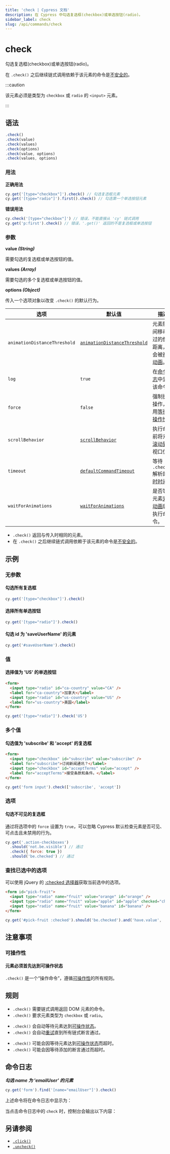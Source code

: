 ```yaml
---
title: 'check | Cypress 文档'
description: 在 Cypress 中勾选复选框(checkbox)或单选按钮(radio)。
sidebar_label: check
slug: /api/commands/check
---
```


<ProductHeading product="app" />

# check

勾选复选框(checkbox)或单选按钮(radio)。

在 `.check()` 之后继续链式调用依赖于该元素的命令是[不安全的](/app/core-concepts/retry-ability#Only-queries-are-retried)。

:::caution

该元素必须是类型为 `checkbox` 或 `radio` 的 `<input>` 元素。

:::

## 语法

```javascript
.check()
.check(value)
.check(values)
.check(options)
.check(value, options)
.check(values, options)
```

### 用法

<Icon name="check-circle" color="green" /> **正确用法**

```javascript
cy.get('[type="checkbox"]').check() // 勾选复选框元素
cy.get('[type="radio"]').first().check() // 勾选第一个单选按钮元素
```

<Icon name="exclamation-triangle" color="red" /> **错误用法**

```javascript
cy.check('[type="checkbox"]') // 错误，不能直接从 'cy' 链式调用
cy.get('p:first').check() // 错误，'.get()' 返回的不是复选框或单选按钮
```

### 参数

<Icon name="angle-right" /> **value _(String)_**

需要勾选的复选框或单选按钮的值。

<Icon name="angle-right" /> **values _(Array)_**

需要勾选的多个复选框或单选按钮的值。

<Icon name="angle-right" /> **options _(Object)_**

传入一个选项对象以改变 `.check()` 的默认行为。

| 选项                       | 默认值                                                                     | 描述                                                                                                                                     |
| ---------------------------- | --------------------------------------------------------------------------- | ----------------------------------------------------------------------------------------------------------------------------------------------- |
| `animationDistanceThreshold` | [`animationDistanceThreshold`](/app/references/configuration#Actionability) | 元素随时间移动超过的像素距离，才会被[视为动画](/app/core-concepts/interacting-with-elements#Animations)。  |
| `log`                        | `true`                                                                      | 在[命令日志](/app/core-concepts/open-mode#Command-Log)中显示该命令                                                             |
| `force`                      | `false`                                                                     | 强制执行操作，禁用[等待可操作性](#Assertions)                                                                            |
| `scrollBehavior`             | [`scrollBehavior`](/app/references/configuration#Actionability)             | 执行命令前将元素[滚动到](/app/core-concepts/interacting-with-elements#Scrolling)的视口位置 |
| `timeout`                    | [`defaultCommandTimeout`](/app/references/configuration#Timeouts)           | 等待 `.check()` 解析的[超时时间](#Timeouts)                                                                           |
| `waitForAnimations`          | [`waitForAnimations`](/app/references/configuration#Actionability)          | 是否等待元素[完成动画](/app/core-concepts/interacting-with-elements#Animations)后再执行命令。       |

<HeaderYields />

- `.check()` 返回与传入时相同的元素。
- 在 `.check()` 之后继续链式调用依赖于该元素的命令是[不安全的](/app/core-concepts/retry-ability#Only-queries-are-retried)。

## 示例

### 无参数

#### 勾选所有复选框

```javascript
cy.get('[type="checkbox"]').check()
```

#### 选择所有单选按钮

```javascript
cy.get('[type="radio"]').check()
```

#### 勾选 id 为 'saveUserName' 的元素

```javascript
cy.get('#saveUserName').check()
```

### 值

#### 选择值为 'US' 的单选按钮

```html
<form>
  <input type="radio" id="ca-country" value="CA" />
  <label for="ca-country">加拿大</label>
  <input type="radio" id="us-country" value="US" />
  <label for="us-country">美国</label>
</form>
```

```javascript
cy.get('[type="radio"]').check('US')
```

### 多个值

#### 勾选值为 'subscribe' 和 'accept' 的复选框

```html
<form>
  <input type="checkbox" id="subscribe" value="subscribe" />
  <label for="subscribe">订阅新闻通讯？</label>
  <input type="checkbox" id="acceptTerms" value="accept" />
  <label for="acceptTerms">接受条款和条件。</label>
</form>
```

```javascript
cy.get('form input').check(['subscribe', 'accept'])
```

### 选项

#### 勾选不可见的复选框

通过将选项中的 `force` 设置为 `true`，可以忽略 Cypress 默认检查元素是否可见、可点击且未禁用的行为。

```javascript
cy.get('.action-checkboxes')
  .should('not.be.visible') // 通过
  .check({ force: true })
  .should('be.checked') // 通过
```

### 查找已选中的选项

可以使用 jQuery 的 [:checked 选择器](https://api.jquery.com/checked-selector/)获取当前选中的选项。

```html
<form id="pick-fruit">
  <input type="radio" name="fruit" value="orange" id="orange" />
  <input type="radio" name="fruit" value="apple" id="apple" checked="checked" />
  <input type="radio" name="fruit" value="banana" id="banana" />
</form>
```

```javascript
cy.get('#pick-fruit :checked').should('be.checked').and('have.value', 'apple')
```

## 注意事项

### 可操作性

#### 元素必须首先达到可操作状态

`.check()` 是一个“操作命令”，遵循[可操作性](/app/core-concepts/interacting-with-elements)的所有规则。

## 规则

<HeaderRequirements />

- `.check()` 需要链式调用返回 DOM 元素的命令。
- `.check()` 要求元素类型为 `checkbox` 或 `radio`。

<HeaderAssertions />

- `.check()` 会自动等待元素达到[可操作状态](/app/core-concepts/interacting-with-elements)。
- `.check()` 会自动[重试](/app/core-concepts/retry-ability)直到所有链式断言通过。

<HeaderTimeouts />

- `.check()` 可能会因等待元素达到[可操作状态](/app/core-concepts/interacting-with-elements)而超时。
- `.check()` 可能会因等待添加的断言通过而超时。

## 命令日志

**_勾选 name 为 'emailUser' 的元素_**

```javascript
cy.get('form').find('[name="emailUser"]').check()
```

上述命令将在命令日志中显示为：

<DocsImage
  src="/img/api/check/check-checkbox-in-cypress.png"
  alt="check 命令日志"
/>

当点击命令日志中的 `check` 时，控制台会输出以下内容：

<DocsImage
  src="/img/api/check/console-showing-events-on-check.png"
  alt="check 的 console.log"
/>

## 另请参阅

- [`.click()`](/api/commands/click)
- [`.uncheck()`](/api/commands/uncheck)